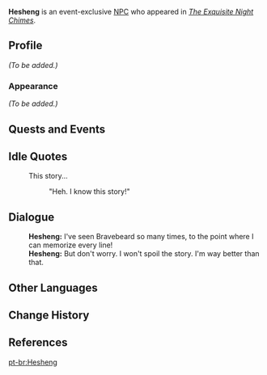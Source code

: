 {{Meta
<!-- Remove this template after adding the missing info -->
|missing_NPC_profile  = yes
}}
{{Character Infobox
|type             = Event NPC
|image            = NPC Hesheng.png
|realname         = <!-- Optional, if different from in-game name -->
|deceased         = <!-- Past (for deceased prior to events of the game) or free response -->
|region           = Liyue
|location         = Liyue
|affiliation      = 
|title            = 

|ancestry         = <!-- Clan/family -->
|father           = 
|mother           = 
|spouse           = 
|sibling          = 
|child            = 
|relative         = 

|voiceEN          = [[imdb:nm6212511|Daisy Guevara]]<ref name="Daisy Guevara">Twitter: [https://twitter.com/DaisyG_VA/status/1626315306049105921 EN VA Self Announcement] ([https://web.archive.org/web/20230307173745/https://twitter.com/DaisyG_VA/status/1626315306049105921 Archived])</ref>
|voiceCN          = 
|voiceJP          = 
|dialoguereward   = 
}}
'''Hesheng''' is an event-exclusive [[NPC]] who appeared in ''[[The Exquisite Night Chimes]]''.

==Profile==
<!--Detailed story/lore information goes here.-->
''(To be added.)''

===Appearance===
<!--Keep appearance section short and concise. Limit to 2 paragraphs with 3-4 sentences each.-->
''(To be added.)''

==Quests and Events==
{{Quests and Events}}

==Idle Quotes==
{{Dialogue Start}}
: {{DIcon|Idle}} This story...
:: {{A|VO Hesheng Lantern Rite 01.ogg}} "Heh. I know this story!"
{{Dialogue End}}

==Dialogue==
{{Dialogue Start}}
:'''Hesheng:''' I've seen Bravebeard so many times, to the point where I can memorize every line!
:'''Hesheng:''' But don't worry. I won't spoil the story. I'm way better than that.
{{Dialogue End}}
<!--
==Trivia==
* 
-->
==Other Languages==
{{Other Languages
|default_hidden = 1
|en      = Hesheng
|zhs     = 和声
|zhs_rm  = Héshēng
|zht     = 和聲
|zht_rm  = Héshēng
|ja      = 和声
|ja_rm   = Wasei{{Assumed}}
|ko      = 화성
|es      = Hesheng
|fr      = Hesheng
|ru      = Хэ Шэн
|th      = Hesheng
|vi      = Hesheng
|de      = Hesheng
|id      = Hesheng
|pt      = Hesheng
|tr      = Hesheng
|it      = Hesheng
}}

==Change History==
{{Change History|3.4}}

==References==
{{Reflist}}

[[pt-br:Hesheng]]